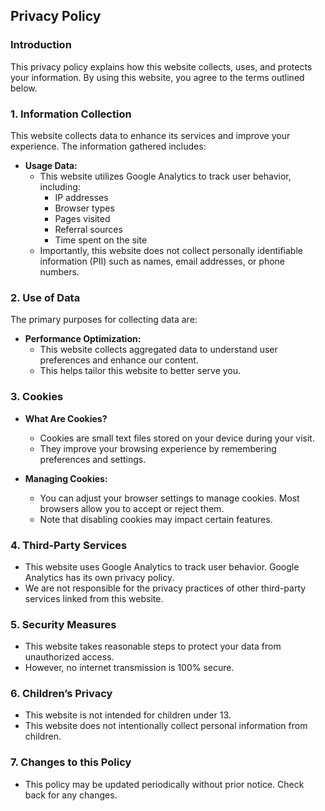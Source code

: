 
## Privacy Policy

### Introduction

This privacy policy explains how this website collects, uses, and protects your information. By using this website, you agree to the terms outlined below.

### 1. Information Collection

This website collects data to enhance its services and improve your experience. The information gathered includes:

-   **Usage Data:**
    -   This website utilizes Google Analytics to track user behavior, including:
        -   IP addresses
        -   Browser types
        -   Pages visited
        -   Referral sources
        -   Time spent on the site
    -   Importantly, this website does not collect personally identifiable information (PII) such as names, email addresses, or phone numbers.

### 2. Use of Data

The primary purposes for collecting data are:

-   **Performance Optimization:**
    -   This website collects aggregated data to understand user preferences and enhance our content.
    -   This helps tailor this website to better serve you.

### 3. Cookies

-   **What Are Cookies?**
    
    -   Cookies are small text files stored on your device during your visit.
    -   They improve your browsing experience by remembering preferences and settings.
-   **Managing Cookies:**
    
    -   You can adjust your browser settings to manage cookies. Most browsers allow you to accept or reject them.
    -   Note that disabling cookies may impact certain features.

### 4. Third-Party Services

-   This website uses Google Analytics to track user behavior. Google Analytics has its own privacy policy.
-   We are not responsible for the privacy practices of other third-party services linked from this website.

### 5. Security Measures

-   This website takes reasonable steps to protect your data from unauthorized access.
-   However, no internet transmission is 100% secure.

### 6. Children’s Privacy

-   This website is not intended for children under 13.
-   This website does not intentionally collect personal information from children.

### 7. Changes to this Policy

-   This policy may be updated periodically without prior notice. Check back for any changes.